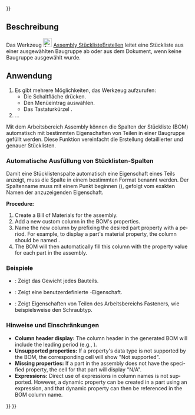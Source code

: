<languages/>
{{UnfinishedDocu{{#translation:}}}}

{{Docnav/de
|[[Assembly_CreateSimulation/de|SimulationErstellen]]
|[[Assembly_ToggleGrounded/de|VerankertUmschalten]]
|[[Assembly_Workbench/de|Assembly]]
|IconL=Assembly_CreateSimulation.svg
|IconR=Assembly_ToggleGrounded.svg
|IconC=Workbench_Assembly.svg
}}

{{GuiCommand/de
|Name=Assembly CreateBom
|Name/de=Assembly StücklisteErstellen
|MenuLocation=Assembly → Stückliste
|Workbenches=[[Assembly_Workbench/de|Assembly]]
|Shortcut={{KEY|O}}
|Version=1.0
|SeeAlso=
}}

<span id="Description"></span>
==Beschreibung==

Das Werkzeug [[Image:Assembly_CreateBom.svg|24px]] [[Assembly_CreateBom/de|Assembly StücklisteErstellen]] leitet eine Stückliste aus einer ausgewählten Baugruppe ab oder aus dem Dokument, wenn keine Baugruppe ausgewählt wurde.

<span id="Usage"></span>
==Anwendung==

# Es gibt mehrere Möglichkeiten, das Werkzeug aufzurufen:
#* Die Schaltfläche {{Button|[[Image:Assembly_CreateBom.svg|16px]] [[Assembly_CreateBom/de|Stückliste]]}} drücken.
#* Den Menüeintrag {{MenuCommand|Assembly → [[Image:Assembly_CreateBom.svg|16px]] Stückliste}} auswählen.
#* Das Tastaturkürzel {{KEY|O}}.
#...

Mit dem Arbeitsbereich Assembly können die Spalten der Stückliste (BOM) automatisch mit bestimmten Eigenschaften von Teilen in einer Baugruppe gefüllt werden. Diese Funktion vereinfacht die Erstellung detaillierter und genauer Stücklisten.

<span id="Auto-population_of_BOM_columns"></span>
===Automatische Ausfüllung von Stücklisten-Spalten===

Damit eine Stücklistenspalte automatisch eine Eigenschaft eines Teils anzeigt, muss die Spalte in einem bestimmten Format benannt werden. Der Spaltenname muss mit einem Punkt beginnen ({{Incode|.}}), gefolgt vom exakten Namen der anzuzeigenden Eigenschaft.

<div lang="en" dir="ltr" class="mw-content-ltr">
'''Procedure:'''
# Create a Bill of Materials for the assembly.
# Add a new custom column in the BOM's properties.
# Name the new column by prefixing the desired part property with a period. For example, to display a part's material property, the column should be named {{Incode|.Material}}.
# The BOM will then automatically fill this column with the {{PropertyData|Material}} property value for each part in the assembly.
</div>

<span id="Examples"></span>
===Beispiele===

* {{Incode|.Weight}}: Zeigt das Gewicht jedes Bauteils.
* {{Incode|.PartNumber}}: Zeigt eine benutzerdefinierte {{PropertyData|Part Number}}-Eigenschaft.
* {{Incode|.type}}: Zeigt Eigenschaften von Teilen des Arbeitsbereichs Fasteners, wie beispielsweise den Schraubtyp.

<span id="Notes_and_limitations"></span>
===Hinweise und Einschränkungen===

<div lang="en" dir="ltr" class="mw-content-ltr">
* '''Column header display:''' The column header in the generated BOM will include the leading period (e.g., {{Incode|.Material}}).
* '''Unsupported properties:''' If a property's data type is not supported by the BOM, the corresponding cell will show "Not supported".
* '''Missing properties:''' If a part in the assembly does not have the specified property, the cell for that part will display "N/A".
* '''Expressions:''' Direct use of expressions in column names is not supported. However, a dynamic property can be created in a part using an expression, and that dynamic property can then be referenced in the BOM column name.
</div>


{{Docnav/de
|[[Assembly_CreateSimulation/de|SimulationErstellen]]
|[[Assembly_ToggleGrounded/de|VerankertUmschalten]]
|[[Assembly_Workbench/de|Assembly]]
|IconL=Assembly_CreateSimulation.svg
|IconR=Assembly_ToggleGrounded.svg
|IconC=Workbench_Assembly.svg
}}

{{Assembly_Tools_navi{{#translation:}}}}
{{Userdocnavi{{#translation:}}}}